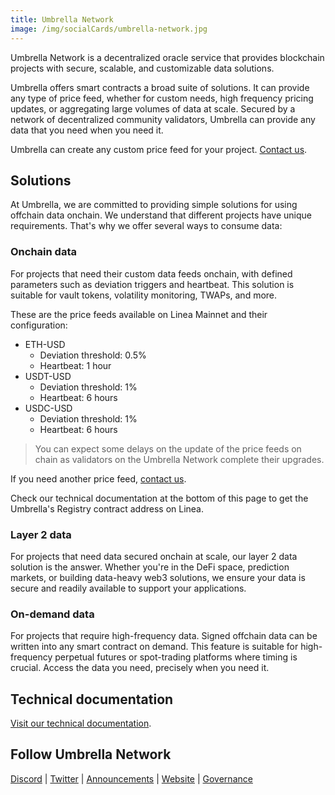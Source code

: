 ```yaml
---
title: Umbrella Network
image: /img/socialCards/umbrella-network.jpg
---
```


Umbrella Network is a decentralized oracle service that provides blockchain 
projects with secure, scalable, and customizable data solutions.

Umbrella offers smart contracts a broad suite of solutions. It can provide any 
type of price feed, whether for custom needs, high frequency pricing updates, or 
aggregating large volumes of data at scale. Secured by a network of 
decentralized community validators, Umbrella can provide any data that you need 
when you need it.

Umbrella can create any custom price feed for your project. [Contact us](https://www.umb.network/contact#form).

## Solutions

At Umbrella, we are committed to providing simple solutions for using offchain 
data onchain. We understand that different projects have unique requirements. 
That's why we offer several ways to consume data:

### Onchain data

For projects that need their custom data feeds onchain, with defined parameters 
such as deviation triggers and heartbeat. This solution is suitable for vault 
tokens, volatility monitoring, TWAPs, and more. 

These are the price feeds available on Linea Mainnet and their configuration:

- ETH-USD
  - Deviation threshold: 0.5%
  - Heartbeat: 1 hour
- USDT-USD
  - Deviation threshold: 1%
  - Heartbeat: 6 hours
- USDC-USD
  - Deviation threshold: 1%
  - Heartbeat: 6 hours

> You can expect some delays on the update of the price feeds on chain as 
validators on the Umbrella Network complete their upgrades.

If you need another price feed, [contact us](https://www.umb.network/contact#form).

Check our technical documentation at the bottom of this page to get the 
Umbrella's Registry contract address on Linea.

### Layer 2 data

For projects that need data secured onchain at scale, our layer 2 data solution 
is the answer. Whether you're in the DeFi space, prediction markets, or 
building data-heavy web3 solutions, we ensure your data is secure and readily 
available to support your applications.

### On-demand data

For projects that require high-frequency data. Signed offchain data can be 
written into any smart contract on demand. This feature is suitable for 
high-frequency perpetual futures or spot-trading platforms where timing is 
crucial. Access the data you need, precisely when you need it.

## Technical documentation

[Visit our technical documentation](https://umbrella-network.readme.io/reference).

## Follow Umbrella Network

[Discord](https://discord.com/invite/AHHSM7Bks2) | [Twitter](https://x.com/UmbNetwork) | [Announcements](https://t.me/umbnetannouncement) | [Website](https://www.umb.network/) | [Governance](https://umb.network/community)
